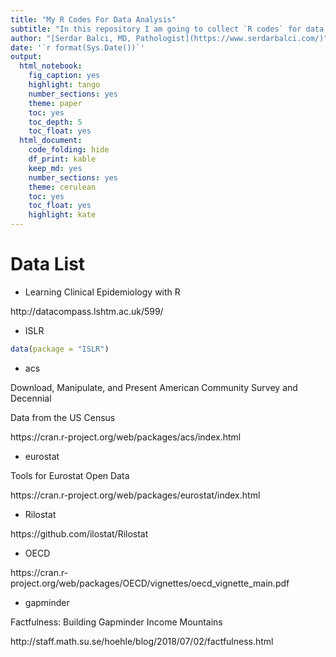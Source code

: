 ```yaml
---
title: "My R Codes For Data Analysis"
subtitle: "In this repository I am going to collect `R codes` for data analysis. Codes are from various resources and I try to give original link as much as possible."
author: "[Serdar Balcı, MD, Pathologist](https://www.serdarbalci.com/)"
date: '`r format(Sys.Date())`'
output: 
  html_notebook: 
    fig_caption: yes
    highlight: tango
    number_sections: yes
    theme: paper
    toc: yes
    toc_depth: 5
    toc_float: yes
  html_document: 
    code_folding: hide
    df_print: kable
    keep_md: yes
    number_sections: yes
    theme: cerulean
    toc: yes
    toc_float: yes
    highlight: kate
---
```



# Data List

- Learning Clinical Epidemiology with R

http://datacompass.lshtm.ac.uk/599/

- ISLR

```r
data(package = "ISLR")
```

- acs

Download, Manipulate, and Present American Community Survey and Decennial 

Data from the US Census

https://cran.r-project.org/web/packages/acs/index.html

- eurostat

Tools for Eurostat Open Data

https://cran.r-project.org/web/packages/eurostat/index.html

- Rilostat

https://github.com/ilostat/Rilostat

- OECD

https://cran.r-project.org/web/packages/OECD/vignettes/oecd_vignette_main.pdf

- gapminder

Factfulness: Building Gapminder Income Mountains

http://staff.math.su.se/hoehle/blog/2018/07/02/factfulness.html

